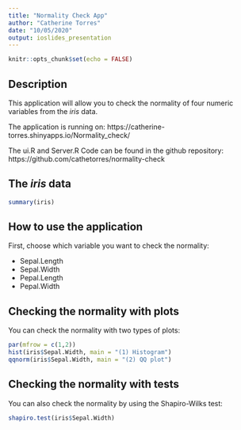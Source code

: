 ---
title: "Normality Check App"
author: "Catherine Torres"
date: "10/05/2020"
output: ioslides_presentation
---

```{r setup, include=FALSE}
knitr::opts_chunk$set(echo = FALSE)
```

## Description

This application will allow you to check the normality of four numeric variables from the *iris* data.

The application is running on: https://catherine-torres.shinyapps.io/Normality_check/

The ui.R and Server.R Code can be found in the github repository: https://github.com/cathetorres/normality-check

## The *iris* data

```{r, echo = TRUE}
summary(iris)
```

## How to use the application

First, choose which variable you want to check the normality:

- Sepal.Length
- Sepal.Width
- Pepal.Length
- Pepal.Width

## Checking the normality with plots

You can check the normality with two types of plots:

```{r}
par(mfrow = c(1,2))
hist(iris$Sepal.Width, main = "(1) Histogram")
qqnorm(iris$Sepal.Width, main = "(2) QQ plot")
```

## Checking the normality with tests

You can also check the normality by using the Shapiro-Wilks test:

```{r}
shapiro.test(iris$Sepal.Width)
```
